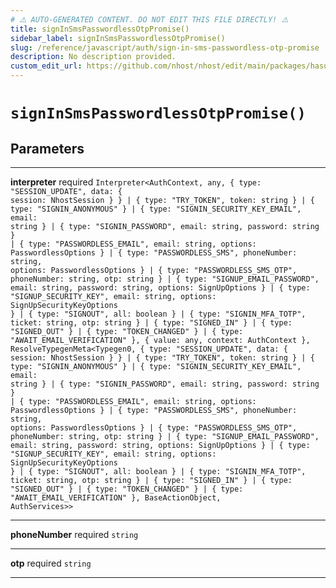 ```yaml
---
# ⚠️ AUTO-GENERATED CONTENT. DO NOT EDIT THIS FILE DIRECTLY! ⚠️
title: signInSmsPasswordlessOtpPromise()
sidebar_label: signInSmsPasswordlessOtpPromise()
slug: /reference/javascript/auth/sign-in-sms-passwordless-otp-promise
description: No description provided.
custom_edit_url: https://github.com/nhost/nhost/edit/main/packages/hasura-auth-js/src/promises/signInSmsPasswordlessOtp.ts#L11
---
```


# `signInSmsPasswordlessOtpPromise()`

## Parameters

---

**<span className="parameter-name">interpreter</span>** <span className="optional-status">required</span> <code>Interpreter&lt;AuthContext, any, { type: "SESSION_UPDATE", data: { session: NhostSession } } &#124; { type: "TRY_TOKEN", token: string } &#124; { type: "SIGNIN_ANONYMOUS" } &#124; { type: "SIGNIN_SECURITY_KEY_EMAIL", email: string } &#124; { type: "SIGNIN_PASSWORD", email: string, password: string } &#124; { type: "PASSWORDLESS_EMAIL", email: string, options: PasswordlessOptions } &#124; { type: "PASSWORDLESS_SMS", phoneNumber: string, options: PasswordlessOptions } &#124; { type: "PASSWORDLESS_SMS_OTP", phoneNumber: string, otp: string } &#124; { type: "SIGNUP_EMAIL_PASSWORD", email: string, password: string, options: SignUpOptions } &#124; { type: "SIGNUP_SECURITY_KEY", email: string, options: SignUpSecurityKeyOptions } &#124; { type: "SIGNOUT", all: boolean } &#124; { type: "SIGNIN_MFA_TOTP", ticket: string, otp: string } &#124; { type: "SIGNED_IN" } &#124; { type: "SIGNED_OUT" } &#124; { type: "TOKEN_CHANGED" } &#124; { type: "AWAIT_EMAIL_VERIFICATION" }, { value: any, context: AuthContext }, ResolveTypegenMeta&lt;Typegen0, { type: "SESSION_UPDATE", data: { session: NhostSession } } &#124; { type: "TRY_TOKEN", token: string } &#124; { type: "SIGNIN_ANONYMOUS" } &#124; { type: "SIGNIN_SECURITY_KEY_EMAIL", email: string } &#124; { type: "SIGNIN_PASSWORD", email: string, password: string } &#124; { type: "PASSWORDLESS_EMAIL", email: string, options: PasswordlessOptions } &#124; { type: "PASSWORDLESS_SMS", phoneNumber: string, options: PasswordlessOptions } &#124; { type: "PASSWORDLESS_SMS_OTP", phoneNumber: string, otp: string } &#124; { type: "SIGNUP_EMAIL_PASSWORD", email: string, password: string, options: SignUpOptions } &#124; { type: "SIGNUP_SECURITY_KEY", email: string, options: SignUpSecurityKeyOptions } &#124; { type: "SIGNOUT", all: boolean } &#124; { type: "SIGNIN_MFA_TOTP", ticket: string, otp: string } &#124; { type: "SIGNED_IN" } &#124; { type: "SIGNED_OUT" } &#124; { type: "TOKEN_CHANGED" } &#124; { type: "AWAIT_EMAIL_VERIFICATION" }, BaseActionObject, AuthServices&gt;&gt;</code>

---

**<span className="parameter-name">phoneNumber</span>** <span className="optional-status">required</span> <code>string</code>

---

**<span className="parameter-name">otp</span>** <span className="optional-status">required</span> <code>string</code>

---
